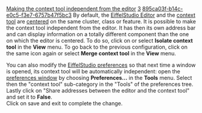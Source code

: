 [[Property:title|Making the context tool independent from the editor]]
[[Property:weight|3]]
[[Property:uuid|895ca03f-b14c-e0c5-f3e7-6757b47f5bc3]]
By default, the [[EiffelStudio Editor]] and the [[EiffelStudio window overview|context tool]]  are [[Centering tools on a component|centered]]  on the same cluster, class or feature. It is possible to make the context tool independent from the editor. It has then its own address bar and can display information on a totally different component than the one on which the editor is centered. 
To do so, click on or select '''Isolate context tool''' in the '''View''' menu. To go back to the previous configuration, click on the same icon again or select '''Merge context tool''' in the '''View''' menu. 

You can also modify the [[EiffelStudio preferences]] so that next time a window is opened, its context tool will be automatically independent: open the [[Preference window overview|preferences window]]  by choosing '''Preferences...''' in the '''Tools''' menu. Select then the "context tool" sub-category in the "Tools" of the preferences tree. Lastly click on "Share addresses between the editor and the context tool" and set it to '''False'''. <br/>
Click on save and exit to complete the change. 

{{seealso|<br/>
[[Preference window overview]]  <br/>
[[EiffelStudio preferences]]  }}




